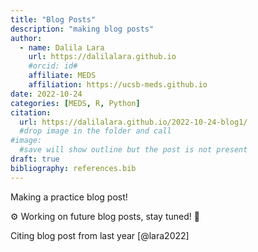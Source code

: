 ```yaml
---
title: "Blog Posts"
description: "making blog posts"
author: 
  - name: Dalila Lara
    url: https://dalilalara.github.io
    #orcid: id#
    affiliate: MEDS
    affiliation: https://ucsb-meds.github.io
date: 2022-10-24
categories: [MEDS, R, Python]
citation: 
  url: https://dalilalara.github.io/2022-10-24-blog1/
  #drop image in the folder and call 
#image:
  #save will show outline but the post is not present
draft: true 
bibliography: references.bib
---
```


Making a practice blog post!

⚙️ Working on future blog posts, stay tuned! 🔧

Citing blog post from last year [@lara2022]
